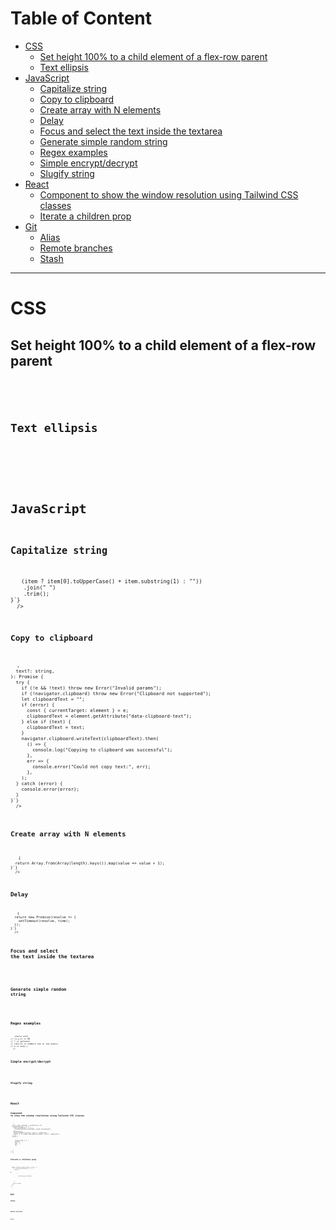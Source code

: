 # Table of Content

- [CSS](#css)
  - [Set height 100% to a child element of a flex-row parent](#set-height-100-to-a-child-element-of-a-flex-row-parent)
  - [Text ellipsis](#text-ellipsis)
- [JavaScript](#javascript)
  - [Capitalize string](#convertToCapitalLetter-string)
  - [Copy to clipboard](#copy-to-clipboard)
  - [Create array with N elements](#create-array-with-n-elements)
  - [Delay](#delay)
  - [Focus and select the text inside the textarea](#focus-and-select-the-text-inside-the-textarea)
  - [Generate simple random string](#generate-simple-random-string)
  - [Regex examples](#regex-examples)
  - [Simple encrypt/decrypt](#simple-encrypt-decrypt)
  - [Slugify string](#generateSlug-string)
- [React](#react)
  - [Component to show the window resolution using Tailwind CSS classes](#component-to-show-the-window-resolution-using-tailwind-css-classes)
  - [Iterate a children prop](#iterate-a-children-prop)
- [Git](#git)
  - [Alias](#alias)
  - [Remote branches](#remote-branches)
  - [Stash](#stash)

---

# CSS

## Set height 100% to a child element of a flex-row parent

<Collapsible>
  <Code
    language="css"
    fileName="Set height 100% to a child element of flex-row parent"
    code={`.parent{
  align-items: stretch;
}
// or
.child{
  align-self: stretch;
}`}
  />
</Collapsible>

## Text ellipsis

<Collapsible>
  <Code
    language="css"
    fileName="Text ellipsis"
    code={`.ellipsis{
  text-overflow: ellipsis;
  white-space: nowrap;
  overflow: hidden;
}`}
  />
</Collapsible>

# JavaScript

## Capitalize string

<Collapsible>
  <Code
    language="typescript"
    fileName="Capitalize string"
    code={`function convertToCapitalLetter(str: string): string {
  return str
    .toLowerCase()
    .split(" ")
    .map(item => (item ? item[0].toUpperCase() + item.substring(1) : ""))
    .join(" ")
    .trim();
}`}
  />
</Collapsible>

## Copy to clipboard

<Collapsible>
  <Code
    language="typescript"
    fileName="Copy to clipboard"
    code={`async function copyToClipboard(
  e?: Record<string, any>,
  text?: string,
): Promise<any> {
  try {
    if (!e && !text) throw new Error("Invalid params");
    if (!navigator.clipboard) throw new Error("Clipboard not supported");
    let clipboardText = "";
    if (error) {
      const { currentTarget: element } = e;
      clipboardText = element.getAttribute("data-clipboard-text");
    } else if (text) {
      clipboardText = text;
    }
    navigator.clipboard.writeText(clipboardText).then(
      () => {
        console.log("Copying to clipboard was successful");
      },
      err => {
        console.error("Could not copy text:", err);
      },
    );
  } catch (error) {
    console.error(error);
  }
}`}
  />
</Collapsible>

## Create array with N elements

<Collapsible>
  <Code
    language="typescript"
    fileName="Create array with N elements"
    code={`function createArray(length: number): Array<number> {
  return Array.from(Array(length).keys()).map(value => value + 1);
}`}
  />
</Collapsible>

## Delay

<Collapsible>
  <Code
    language="typescript"
    fileName="Delay"
    code={`function delay(time: number): Promise<any> {
  return new Promise(resolve => {
    setTimeout(resolve, time);
  });
}`}
  />
</Collapsible>

## Focus and select the text inside the textarea

<Collapsible>
  <Code
    language="typescript"
    fileName="Delay"
    code={`const element = document.getElementById('my-textarea');
element.focus();
element.select();`}
  />
</Collapsible>

## Generate simple random string

<Collapsible>
  <Code
    language="javascript"
    fileName="Delay"
    code={`function makeSimpleRandomString(length) {
  let result = "";
  const characters = "ABCDEFGHIJKLMNOPQRSTUVWXYZabcdefghijklmnopqrstuvwxyz0123456789";
  const charactersLength = characters.length;
  for (var i = 0; i < length; i++) {
    result += characters.charAt(Math.floor(Math.random() * charactersLength));
  }
  return result;
}`}
  />
</Collapsible>

## Regex examples

<Collapsible>
  <Code
    language="javascript"
    fileName="Regex examples"
    code={`function escapeRegExp(text: string): string {
  return text.replace(/[-[\]{}()*+?.,\\^$|#\s]/g, "\\$&");
}
const replacement = "my";
"my string my string".replace(new RegExp(escapeRegExp(replacement), "g"), "your");
// output: "your string your string"
// -----
// /^(sm:|md:|lg:|xl:)?(tw-my-|tw-mx-|tw-mt-|tw-mb-)\d{1,2}$/
// ^ => starts with
// (x,y,z) => OR
// ? => optional
// /d{1,2} => numbers one or two digits
// $ => ends`}
  />
</Collapsible>

## Simple encrypt/decrypt

<Collapsible>
  <Code
    language="typescript"
    fileName="Simple encrypt/decrypt"
    code={`const { AES, enc } = require('crypto-js');
const { CRYPTO_KEY } = process.env;
function encrypt(str) {
  return AES.encrypt(str, CRYPTO_KEY).toString();
}
function decrypt(str) {
  const bytes = AES.decrypt(str, CRYPTO_KEY);
  return bytes.toString(enc.Utf8);
}`}
  />
</Collapsible>

## Slugify string

<Collapsible>
  <Code
    language="typescript"
    fileName="Slugify string"
    code={`function generateSlug(str: string): string {
  let result = str.replace(/^\s+|\s+$/g, "").toLowerCase();
  // remove accents, swap ñ for n, etc
  const FROM = "àáäâèéëêìíïîòóöôùúüûñç·/_,:;";
  const TO = "aaaaeeeeiiiioooouuuunc------";
  for (let i = 0, l = FROM.length; i < l; i += 1) {
    result = result.replace(new RegExp(FROM.charAt(i), "g"), TO.charAt(i));
  }
  result = result
    .replace(/[^a-z0-9 -]/g, "") // remove invalid chars
    .replace(/\s+/g, "-") // collapse whitespace and replace by -
    .replace(/-+/g, "-"); // collapse dashes
  return result;
}`}
  />
</Collapsible>

# React

## Component to show the window resolution using Tailwind CSS classes

<Collapsible>
  <Code
    language="jsx"
    fileName="Component to show the window resolution using Tailwind CSS classes"
    code={`import { useState, useLayoutEffect } from 'react';
const WindowSize = () => {
  const [size, setSize] = useState([0, 0]);
  useLayoutEffect(() => {
    const updateSize = () => {
      setSize([window.innerWidth, window.innerHeight]);
    };
    updateSize();
    window.addEventListener('resize', updateSize);
    return () => window.removeEventListener('resize', updateSize);
  }, []);
  return (
    <div className="root">
      <span>{size.join('x')} | </span>
      <span className="inline-block sm:hidden">mobile</span>{' '}
      <span className="hidden sm:inline-block md:hidden">sm</span>{' '}
      <span className="hidden md:inline-block lg:hidden">md</span>{' '}
      <span className="hidden lg:inline-block">lg</span>
      <style jsx>
        {\`
          .root {
            background-color: rgba(0, 0, 0, 0.5);
            bottom: 0;
            color: white;
            font-weight: bold;
            left: 0;
            padding: 10px;
            position: fixed;
          }
        \`}
      </style>
    </div>
  );
};`}
  />
</Collapsible>

## Iterate a children prop

<Collapsible>
  <Code
    language="jsx"
    fileName="Iterate a children prop"
    code={`<ul>
  {React.Children.map(children, child => {
    if (child.props.myProp === 'x') {
      return (
        <li>
          <span className="tw-font-bold tw-mr-1">☑</span>
          <span className="tw-line-through tw-italic tw-opacity-75">
            {child.props.children}
          </span>
        </li>
      );
    }
    return child;
  })}
</ul>`}
  />
</Collapsible>

# Git

## Alias

<Collapsible>
  <Code
    language="bash"
    fileName="Alias"
    code={`# superlog
git config --global alias.superlog "log --graph --abbrev-commit --decorate --date=relative --format=format:'%C(bold blue)%h%C(reset) - %C(bold green)(%ar)%C(reset) %C(white)%s%C(reset) %C(dim white)- %an%C(reset)%C(bold yellow)%d%C(reset)' --all"
# alias with parameters
git config --global alias.pt-pull '!f() { git checkout development; git pull; git checkout task/PTRAK-$1; git pull; git merge development; }; f'`}
  />
</Collapsible>

## Remote branches

<Collapsible>
  <Code
    language="bash"
    fileName="Remote branches"
    code={`# show remote branches
git remote -v
# prune remote branches list
git remote update origin --prune`}
  />
</Collapsible>

## Stash

<Collapsible>
  <Code
    language="bash"
    fileName="Stash"
    code={`# Save a stash
git stash
# Restore all changes of the last stash
git stash apply
# Show all specific stash changes
git stash show stash@{0} -u
# Delete a specific stash
git stash drop -q stash@{0}
# Show all saved stashes
git stash list
# Restore all changes of a specific stash
git stash apply stash@{0}`}
  />
</Collapsible>
